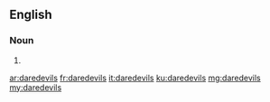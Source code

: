 ==English==

===Noun===
{{head|en}}

# {{plural of|daredevil}}

[[ar:daredevils]]
[[fr:daredevils]]
[[it:daredevils]]
[[ku:daredevils]]
[[mg:daredevils]]
[[my:daredevils]]